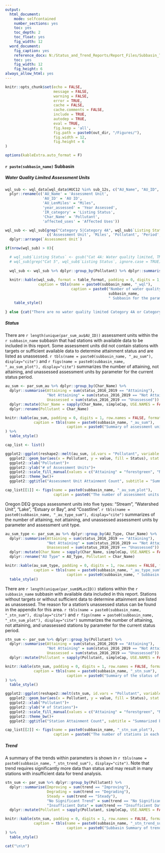 ```yaml
---
output: 
  html_document:
    mode: selfcontained
    number_sections: yes
    toc: yes
    toc_depth: 2
    toc_float: yes
    fig_width: 12
  word_document: 
    fig_caption: yes
    reference_docx: N:/Status_and_Trend_Reports/Report_Files/Subbasin_Template.docx
    toc: yes 
    fig_width: 12
    fig_height: 6
always_allow_html: yes
---
```


```r
knitr::opts_chunk$set(echo = FALSE,
                      message = FALSE,
                      warning = FALSE,
                      error = TRUE,
                      cache = FALSE,
                      cache.comments = FALSE,
                      include = TRUE,
                      autodep = TRUE,
                      eval = TRUE,
                      fig.keep = 'all',
                      fig.path = paste0(out_dir, "/Figures/"),
                      fig.width = 12, 
                      fig.height = 6
)

options(kableExtra.auto_format = F)

```


#### `r paste(subbasin_name)` Subbasin

##### Water Quality Limited Assessment Units 

```r

wql_sub <- wql_data[wql_data$HUC12 %in% sub_12s, c("AU_Name", "AU_ID", "AU_LenMiles", "Period", "year_assessed", "Char_Name", "IR_category", "affected_uses")] %>% 
  plyr::rename(c('AU_Name' = 'Assessment Unit',
                 'AU_ID' = 'AU ID',
                 'AU_LenMiles' = "Miles",
                 'year_assessed' = 'Year Assessed',
                 'IR_category' = 'Listing Status',
                 'Char_Name' = 'Pollutant',
                 'affected_uses' = 'Affected Uses'))

wql_sub <- wql_sub[grep("Category 5|Category 4A", wql_sub$`Listing Status`, ignore.case = TRUE), 
                   c('Assessment Unit', 'Miles', 'Pollutant', 'Period', 'Year Assessed', 'Affected Uses', 'Listing Status')] %>% 
  dplyr::arrange(`Assessment Unit`)

if(nrow(wql_sub) > 0){

  # wql_sub$`Listing Status` <- gsub("Cat 4A: Water quality limited, TMDL approved", "Cat 4A", wql_sub$`Listing Status`)
  # wql_sub[grep("Cat 5", wql_sub$`Listing Status`, ignore.case = TRUE), "Listing Status"] <- "Cat 5"
  
  wql_sub <- wql_sub %>% dplyr::group_by(Pollutant) %>% dplyr::summarise('Number of Water Quality Limited Assessment Units' = n())
  
  knitr::kable(wql_sub, format = table_format, padding = 0, digits = 1, row.names = FALSE,
               caption = tbls(name = paste0(subbasin_name, "_wql"),
                              caption = paste0("Number of water quality limited assessment units in the ", 
                                               subbasin_name,
                                               " Subbasin for the parameters assessed in this report. Listed assessment units are summarized from the 2018/2020 Integrated Report submitted for EPA approval."))) %>% 
    table_style()
  
} else {cat("There are no water quality limited Category 4A or Category 5 assessment units in this subbasin.")}

```

##### Status

There are `r length(unique(par_sum_au$AU_ID))` assessment units within the `r subbasin_name` subbasin that had stations with available data to be included in this report. Some assessment units did not contain stations with targets or sufficient available data to determine attainment status and are listed as unassessed. `r tbls(name = paste0(subbasin_name, "_au_sum"), display="cite")` and `r figs(name = paste0(subbasin_name, "_au_sum_plot"), display="cite")` summarizes the number of attaining, not attaining, and unassessed assessment units by parameter for the current status period.

```r

au_sum <- par_sum_au %>% dplyr::group_by(Char_Name) %>% 
  dplyr::summarise(Attaining = sum(status_2016_2019 == "Attaining"),
                   "Not Attaining" = sum(status_2016_2019 == "Not Attaining"),
                   Unassessed = sum(status_2016_2019 == "Unassessed")) %>% 
  dplyr::mutate(Char_Name = sapply(Char_Name, simpleCap, USE.NAMES = FALSE)) %>% 
  dplyr::rename(Pollutant = Char_Name)

knitr::kable(au_sum, padding = 0, digits = 1, row.names = FALSE, format = table_format,
             caption = tbls(name = paste0(subbasin_name, "_au_sum"),
                            caption = paste0("Summary of assessment unit status within the ", subbasin_name, " Subbasin."))
) %>% 
  table_style()

```


```r

cap_list <- list()

ggplot2::ggplot(reshape2::melt(au_sum, id.vars = "Pollutant", variable.name = "Status"))+
  ggplot2::geom_bar(aes(x = Pollutant, y = value, fill = Status), stat = "identity", position = "dodge")+
  ggplot2::xlab("Pollutant")+
  ggplot2::ylab("# of Assessment Units")+
  ggplot2::scale_fill_manual(values = c("Attaining" = "forestgreen", "Not Attaining" = "orange", "Unassessed" = "gray"))+
  ggplot2::theme_bw()+
  ggplot2::ggtitle("Assessment Unit Attainment Count", subtitle = "Summarized by Pollutant")

cap_list[[1]] <- figs(name = paste0(subbasin_name, "_au_sum_plot"),
                      caption = paste0("The number of assessment units in each status category for each parameter within the ", subbasin_name, "."))

```

Oregon DEQ groups assessment units into five types: "Stream", "Watershed Unit", "Lake", "Estuary or Bay", and "Coastline". `r tbls(name = paste0(subbasin_name, "_au_type_sum"), display="cite")` summarizes of the number of attaining, not attaining, and unassessed assessment units by parameter and assessment unit type.

```r

au_sum_type <- par_sum_au %>% dplyr::group_by(AU_Type, Char_Name) %>% 
  dplyr::summarise(Attaining = sum(status_2016_2019 == "Attaining"),
                   "Not Attaining" = sum(status_2016_2019 == "Not Attaining"),
                   Unassessed = sum(status_2016_2019 == "Unassessed")) %>% 
  dplyr::mutate(Char_Name = sapply(Char_Name, simpleCap, USE.NAMES = FALSE)) %>% 
  dplyr::rename("AU Type" = AU_Type, Pollutant = Char_Name)

knitr::kable(au_sum_type, padding = 0, digits = 1, row.names = FALSE, format = table_format, 
             caption = tbls(name = paste0(subbasin_name, "_au_type_sum"),
                            caption = paste0(subbasin_name, " Subbasin status summary of assessment units by type."))) %>%
  table_style()

```

There are `r length(unique(par_sum$MLocID))` stations within the `r subbasin_name` subbasin with available data included in this report. Stations without targets or without sufficient data to determine attainment are listed as unassessed. The reason for a station's unassessed status can be found in the appendix for this area. `r tbls(name = paste0(subbasin_name, "_stn_sum"), display="cite")` and `r figs(name = paste0(subbasin_name, "_stn_sum_plot"), display="cite")` summarizes the number of attaining, not attaining, and unassessed stations by parameter for the current status period.

```r

stn_sum <- par_sum %>% dplyr::group_by(Pollutant) %>% 
  dplyr::summarise(Attaining = sum(status_2016_2019 == "Attaining"),
                   "Not Attaining" = sum(status_2016_2019 == "Not Attaining"),
                   Unassessed = sum(status_2016_2019 == "Unassessed")) %>% 
  dplyr::mutate(Pollutant = sapply(Pollutant, simpleCap, USE.NAMES = FALSE))

knitr::kable(stn_sum, padding = 0, digits = 1, row.names = FALSE, format = table_format,
             caption = tbls(name = paste0(subbasin_name, "_stn_sum"),
                            caption = paste0("Summary of the status of stations within the ", subbasin_name, " Subbasin."))
) %>%
  table_style()

```


```r

ggplot2::ggplot(reshape2::melt(stn_sum, id.vars = "Pollutant", variable.name = "Status"))+
  ggplot2::geom_bar(aes(x = Pollutant, y = value, fill = Status), stat = "identity", position = "dodge")+
  ggplot2::xlab("Pollutant")+
  ggplot2::ylab("# of Stations")+
  ggplot2::scale_fill_manual(values = c("Attaining" = "forestgreen", "Not Attaining" = "orange", "Unassessed" = "gray"))+
  ggplot2::theme_bw()+
  ggplot2::ggtitle("Station Attainment Count", subtitle = "Summarized by Pollutant")

cap_list[[2]] <- figs(name = paste0(subbasin_name, "_stn_sum_plot"),
                      caption = paste0("The number of stations in each status category for each parameter within the ", subbasin_name, "."))

```

##### Trend

A summary of the trends within parameters is shown in `r tbls(name = paste0(subbasin_name, "_stn_trend_sum"), display="cite")`. Note that trend requires significantly more data than status and may result in many stations with insufficient data for trend analysis.

```r

stn_sum <- par_sum %>% dplyr::group_by(Pollutant) %>% 
  dplyr::summarise(Improving = sum(trend == "Improving"),
                   Degrading = sum(trend == "Degrading"),
                   Steady = sum(trend == "Steady"),
                   "No Significant Trend" = sum(trend == "No Significant Trend"),
                   "Insufficient Data" = sum(trend == "Insufficient Data")) %>% 
  dplyr::mutate(Pollutant = sapply(Pollutant, simpleCap, USE.NAMES = FALSE))

knitr::kable(stn_sum, padding = 0, digits = 1, row.names = FALSE, format = table_format,
             caption = tbls(name = paste0(subbasin_name, "_stn_trend_sum"),
                            caption = paste0("Subbasin Summary of trend results at stations across the ",subbasin_name, "."))
) %>% 
  table_style()

cat("\n\n")
```

